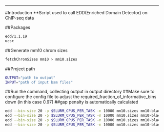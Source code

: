 ***
#Introduction
**Script used to call EDD(Enriched Domain Detector) on ChIP-seq data

##Packages
```{bash}
edd/1.1.19
ucsc
```

##Generate mm10 chrom sizes
```{bash}
fetchChromSizes mm10 > mm10.sizes
```

##Project path
```{bash}
OUTPUT="path to output"
INPUT="path of input bam files"
```

##Run the command, collecting output in output directory
##Make sure to configure the config file to adjust the required_fraction_of_informative_bins down (in this case 0.97)
##gap penalty is automatically calculated
```{bash}
edd --bin-size 20 -p $SLURM_CPUS_PER_TASK -n 10000 mm10.sizes mm10-blacklist.bed --config-file EDD.config.txt --write-log-ratios --write-bin-scores $INPUT/O_H3K27me3_liver_merged.bam $INPUT/O_H3_liver_merged.bam $OUTPUT
edd --bin-size 20 -p $SLURM_CPUS_PER_TASK -n 10000 mm10.sizes mm10-blacklist.bed --config-file EDD.config.txt --write-log-ratios --write-bin-scores $INPUT/O_H3K27me3_kidney_merged.bam $INPUT/O_H3_kidney_merged.bam $OUTPUT
edd --bin-size 20 -p $SLURM_CPUS_PER_TASK -n 10000 mm10.sizes mm10-blacklist.bed --config-file EDD.config.txt --write-log-ratios --write-bin-scores $INPUT/24mo_H3K27me3_heart_merged.bam $INPUT/24mo_input_heart_merged.bam $OUTPUT
edd --bin-size 20 -p $SLURM_CPUS_PER_TASK -n 10000 mm10.sizes mm10-blacklist.bed --config-file EDD.config.txt --write-log-ratios --write-bin-scores $INPUT/24mo_H3K27me3_quad_merged.bam $INPUT/24mo_Input_quad_merged.bam $OUTPUT
```

